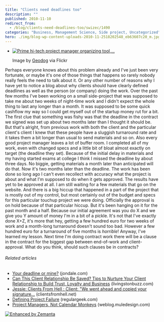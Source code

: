 ```yaml
---
title: "Clients need deadlines too"
description: ""
published: 2010-11-10
redirect_from:
  - /blog/clients-need-deadlines-too/swizec/1490
categories: "Business, Management Science, Side project, Uncategorized"
hero: ./img/blog-wp-content-uploads-2010-11-2518202548_eb63607c20_m.jpg
---
```


- [![Prime hi-tech project manager organizing tool,...](./img/blog-wp-content-uploads-2010-11-2518202548_eb63607c20_m.jpg "Prime hi-tech project manager organizing tool,...")](http://www.flickr.com/photos/35034356008@N01/2518202548)

  Image by [Geodog](http://www.flickr.com/photos/35034356008@N01/2518202548) via Flickr

Perhaps everyone knows about this problem already and I've just been very fortunate, or maybe it's one of those things that happens so rarely nobody really feels the need to talk about it. Or any other number of reasons why I have yet to notice a blog about why clients should have clearly defined deadlines as well as the person (or company) doing the work. Over the past few months I've been working on a small side-project that was supposed to take me about two weeks of night-time work and I didn't expect the whole thing to last any longer than a month. It was supposed to be some quick cashflow my way so I could get myself out of the startup money rut for a bit. The first clue that something was fishy was that the deadline in the contract we signed was set up about two months later than I thought it should be. But that's alright, from previous work with both the client and the particular client's client I knew that these people have a sluggish turnaround rate and it takes them a bit longer than usual to send materials and so on. Also every good project manager leaves a lot of buffer room. I completed all of my work, even with changed specs and a little bit of bloat almost exactly on target (the deadline they set). Because of the initial delay in materials and my having started exams at college I think I missed the deadline by about three days. No biggie, getting materials a month later than anticipated will do that. Now it's two months later than the deadline. The work has been done so long ago I can't even recollect with accuracy what the project is about and what I'm supposed to do when it gets approved. The results have yet to be approved at all. I am still waiting for a few materials that go on the website. And there is a big hiccup that happened in a part of the project that is mostly out of my control, but most certainly out of the budget and specs for this particular touchup project we were doing. Officially the approval is on hold because of that particular hiccup. But it's been hanging on it for the past month and a half. Because our initial agreement was you do X and we give you Y amount of money I'm in a bit of a pickle. It's not that I've exactly done X+Z, it's more that hey, getting a few hundred euro for two weeks of work and a month-long turnaround doesn't sound too bad. However a few hundred euro for a turnaround of five months is _horrible_! Anyway, I've learned my lesson. Next time I'm doing contract work there will be a clause in the contract for the biggest gap between end-of-work and client-approval. What do you think, should such clauses be in contracts?

###### Related articles

- [Your deadline or mine?](http://www.jondale.com/blog/2010/10/deadlines.html) (jondale.com)
- [Can This Client Relationship Be Saved? Tips to Nurture Your Client Relationship to Build Trust, Loyalty and Business](http://www.livingstonbuzz.com/2010/11/05/can-this-client-relationship-be-saved-tips-to-nurture-your-client-relationship-to-build-trust-loyalty-and-business/) (livingstonbuzz.com)
- [Jessie: Clients From Hell : Client: "We went ahead and copied your signature...](http://clientsfromhell.net/post/1217295787/client-we-went-ahead-and-copied-your-signature) (clientsfromhell.net)
- [Defining Project Failure](http://regulargeek.com/2010/11/08/defining-project-failure/) (regulargeek.com)
- [Project Managers, Not Calendar Monkeys](http://weblog.muledesign.com/2010/10/project_managers_not_calendar.php) (weblog.muledesign.com)

[![Enhanced by Zemanta](http://img.zemanta.com/zemified_e.png?x-id=9bee046f-ae89-4bb2-b2e8-090668e57773)](http://www.zemanta.com/ "Enhanced by Zemanta")
